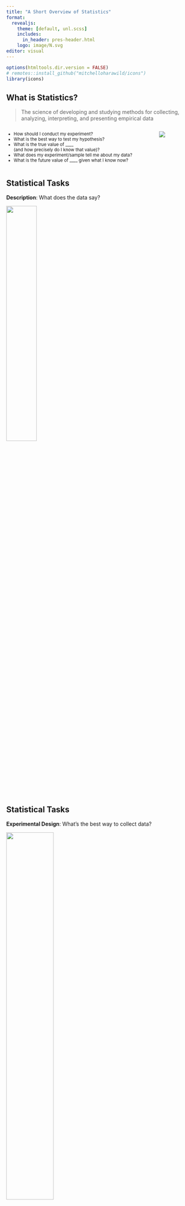 ```yaml
---
title: "A Short Overview of Statistics"
format: 
  revealjs:
    theme: [default, unl.scss]
    includes:
      in_header: pres-header.html
    logo: image/N.svg
editor: visual
---
```


```r
options(htmltools.dir.version = FALSE)
# remotes::install_github("mitchelloharawild/icons")
library(icons)
```

## What is Statistics?

> The science of developing and studying methods for collecting, analyzing, interpreting, and presenting empirical data

::: {.columns style="font-size:smaller"}
::: {.column width="80%"}
-   How should I conduct my experiment?
-   What is the best way to test my hypothesis?
-   What is the true value of \_\_\_\_\
    (and how precisely do I know that value)?
-   What does my experiment/sample tell me about my data?
-   What is the future value of \_\_\_\_ given what I know now?
:::

::: {.column width="20%"}
![](image/Ruler-fuzzball.png)
:::
:::

## Statistical Tasks {.center}

**Description**: What does the data say?

![](image/histogram-sample-stats.png){width="40%" fig-align="center"}

## Statistical Tasks {.center}

**Experimental Design**: What's the best way to collect data?

![](image/wizard-list.png){width="50%" fig-align="center"}

## Statistical Tasks {.center}

**Inference**: What does the data tell us (about the population)?

![](image/sample-population.png){width="50%" fig-align="center"}

## Statistical Tasks {.center}

**Prediction**: What will happen next?

![](image/crystal-ball-fuzzball.png){width="50%" fig-align="center"}

## An Historical Example {.center .middle}

### The Logic of Hypothesis Testing

![](image/tea-tasting-fuzzballs.png){fig-align="center" width="100%"}

Can someone tell whether tea or milk is added first to a cup?

-   4 cups of tea with milk first `r icon_style(fontawesome("coffee"), fill="#d2b48c")`, 4 cups of tea with tea first `r icon_style(fontawesome("coffee"), fill="#835C3B")`

-   Randomize the order

-   Test the cups and make predictions for all 8 cups

::: {.emph .cerulean}
What is the probability that someone gets all 8 correct?
:::

## A Lady Tasting Tea

-   If the 4 milk-first cups `r icon_style(fontawesome("coffee"), fill="#d2b48c")` are correctly identified, so are the 4 tea-first cups `r icon_style(fontawesome("coffee"), fill="#835C3B")`

-   If we assume the taster is just guessing, we could just as easily flip 4 coins

![](https://media2.giphy.com/media/C3Zq724SuDX0I/giphy.gif?cid=790b76112e6121b7619d267c8566ceebfb533213d14ece53&rid=giphy.gif&ct=g){width="50%" fig-align="center"}

## A Lady Tasting Tea

::: {.emph .cerulean}
Statistical evaluation
:::

-   Null hypothesis: Taster is guessing

    -   If our experimental results are likely to occur by random chance, we can't really say whether the taster is guessing or not\
        `r fontawesome("share")` We fail to reject the null hypothesis

    -   If our experimental results are not likely to occur by random chance, we may decide it's more likely that there is another explanation... the taster knows their stuff!

## Try it out! {background-color="#c7c8ca"}

Go to [<https://shiny.srvanderplas.com/APL>]{.emph} and start with the Tea Tasting tab.

-   What effect does the \# simulations have on the results?

-   What effect does the \# test cups have on the results?

    -   [Assuming the number of observed cups is the same as the number of test cups]{style="font-size:smaller;"}
    -   [Assuming the number of observed cups is less than the number of test cups]{style="font-size:smaller;"}

::: aside
Another link to the same applet is [<https://srvanderplas.shinyapps.io/UNL-APL-workshop/>]{.emph}
:::

## Hypothesis Testing Logic {.smaller}

::: columns
::: {.column width="50%"}
1.  Run an experiment and generate an observed value

2.  Simulate a large number of experiments under random chance (the null hypothesis)

3.  Compare the observed value to the results of the simulated experiments

4.  Decide whether the observed value is plausible under random chance, or it is more likely that the results would happen if the null hypothesis is wrong
:::

::: {.column width="50%"}
![](image/simulation-logic.svg)
:::
:::

## Theory-based Statistics {.smaller}

::: columns
::: {.column width="50%"}
1.  Run an experiment and generate a test statistic (t, z, F, $\chi^2$)

2.  Compare the observed value to the theoretical distribution

3.  Decide whether the observed value is plausible under random chance, or it is more likely that the results would happen if the null hypothesis is wrong
:::

::: {.column width="50%"}
![](image/theory-logic.svg)
:::
:::

## Try it out {.smaller background-color="#c7c8ca"}

Go to [<https://shiny.srvanderplas.com/APL>]{.emph} and start with the Distributions tab.

-   What changes when you change distribution?

-   How many samples do you need for the simulation histogram to look similar to the theoretical distribution?

-   What effect does setting your observed value to be larger have on the p-value?\
    Note: At this point, we are doing tests examining values greater than the observed value. This will obviously not always hold true.

-   How different is the simulation p-value from the theoretical p-value? Does this change when you increase the number of samples?

## Statistical Test Logic

-   [Goal:]{.emph .cerulean} Are the experiment results are compatible with the null hypothesis?

-   if the region that is "more extreme" than the observed value is very small, then the experimental results are surprising

    -   This suggests the null hypothesis might not be reliable
    -   Reject $H_0$ in favor of the alternative

## Statistical Test Logic

![](image/p-value-logic.svg)

## Statistical Test Logic

-   the region that is "more extreme" than the observed value is summarized as the p-value -- the area of that region.

    -   p-values lower than $\alpha = 0.05$, a pre-specified cutoff are considered "statistically significant"\
        that is, they should lead to a rejection of the null hypothesis

![](image/p-value.png){fig-align="center" width="50%"}

## Two Sided Tests

-   If we don't know/care whether $x < a$ or $x > a$, we use a **two-sided test**

![](image/two-sided-test-slide.png){fig-align="center" width="100%"}

You can experiment with two-sided tests here:

[[https://shiny.srvanderplas.com/APL/](https://shiny.srvanderplas.com/APL)]{.emph} and click on "One Continuous Variable"

## Confidence Intervals

-   Another way to use statistics is to get a range of "plausible" values based on the estimate + variability

-   This is called a **confidence interval**

![](image/confidence-interval-best-est-uncertanty.svg){width="50%" fig-align="center"}

## Confidence Intervals

-   Every confidence interval has a "level" of $1-\alpha$, just like every hypothesis test has a significance level $\alpha$

-   Confidence intervals with higher levels (e.g. .99 instead of .95) are wider

-   Interval width depends on

    -   sample size
    -   variability
    -   confidence level

-   A CI of (A, B) is read as "We are 95% confident that the true value of \_\_\_\_\_\_\_\_\_ lies between A and B"

# Experimental Design

## One Categorical Variable

-   Statistic: \# Successes (out of \# Trials)

-   Simulation method: Flip coins $(p = 0.5)$, weighted spinners $(p\neq 0.5)$

-   Theoretical distribution: Binomial

[[https://shiny.srvanderplas.com/APL/](https://shiny.srvanderplas.com/APL)]{.emph} and click on "One Categorical Variable"

## One Continuous Variable

-   Statistic: $\displaystyle t = \frac{\overline x - \mu}{s/\sqrt{n}}$ where
    -   [$\overline x$ is the sample mean,]{style="font-size:smaller;"}
    -   [$s$ is the sample standard deviation,]{style="font-size:smaller"}
    -   [$\mu$ is the hypothesized mean, and]{style="font-size:smaller"}
    -   [$n$ is the sample size]{style="font-size:smaller"}
-   Simulation method: none
-   Theoretical distribution: $t$ with $n-1$ degrees of freedom

[[https://shiny.srvanderplas.com/APL/](https://shiny.srvanderplas.com/APL)]{.emph} and click on "One Continuous Variable"

## Two-group Tests

-   Categorical variable: Group 1 or Group 2?

-   Continuous variable: Some measurement

-   Statistic: $\overline x_1 - \overline x_2$

-   Simulation method: shuffle group labels

-   Theoretical distribution: $t$\
    (degrees of freedom are a bit complicated)

[[https://shiny.srvanderplas.com/APL/](https://shiny.srvanderplas.com/APL)]{.emph} and click on "Categorical + Continuous Variables"

## Two-group Tests

![A two-sample experiment randomly divides up a sample of experimental units into two groups and calculates the sample mean for each group.](image/unpaired-test-1.png)

## Two-group Tests

![A two-sample experiment randomly divides up a sample of experimental units into two groups and calculates the sample mean for each group.](image/unpaired-test-2.png)

We compare $\overline{X}_A$ and $\overline {X}_B$: $\overline{X}_A - \overline{X}_B$.

The standard deviation of $\overline{X}_A - \overline{X}_B$ requires calculation: Use a two-sample test.

## Repeated Measures

![](image/repeated-measures-1.png)

## Repeated Measures

![](image/repeated-measures-2.png)

## Matched Pairs

![](image/matched-pairs-1.png)

## Matched Pairs

![](image/matched-pairs-2.png)

## Matched Pairs

![](image/matched-pairs-3.png)

## Matched Pairs

![](image/matched-pairs-4.png)

## Analysis of Variance

::: {.emph .cerulean}
Used for multiple groups
:::

Suppose we have a group of schoolchildren separated by grade, and we want to examine the relationship between grade and height.

![](image/anova-class.png){width="100%"}

## Analysis of Variance

![](image/anova-class-means.png){width="100%"}

If height is important, students in a [single grade]{.emph .red} should be [more similar]{.emph .cerulean} than students across different grades.

## Analysis of Variance

[Goal:]{.emph .cerulean} determine similarity within groups

-   **within-groups sum-of-squares**\
    Square the deviations from the group mean and add them up

-   **between-groups sum-of-squares**\
    Sum of squared differences of the class average and the overall average for each student

![](image/anova-class-deviations.png){width="100%"}

## Analysis of Variance {.smaller}

Results from ANOVA are shown in tables like this:

```r
library(dplyr)
library(tibble)

data <- tibble(group = rep(1:3, each = 6), 
       groupavg = rep(c(41, 43, 47), each = 6),
       dev = c(0, 3, -1, 0, -1, -1, -1, -1, 2, -2, 1, 1, 0, 0, 0, 0, -2, 2))

data <- mutate(data, height = groupavg + dev, grade = factor(group))

anova(lm(height ~ grade, data = data))
```

```r
options(knitr.kable.NA = '') 
as_tibble(anova(lm(height ~ grade, data = data))) %>%
  mutate(Factor = c("grade", "Residuals")) %>%
  select(Factor, everything()) %>%
  bind_rows(tibble(Factor = "Total", Df = 17, `Sum Sq` = 144, `Mean Sq` = NA, `F value` = NA, `Pr(>F)` = NA)) %>%
  knitr::kable()
```

The F-value is the statistic, and is compared to an F(df1, df2) distribution - in this case, F(2, 15) to get a p-value.

## Two Continuous Variables

![We want to know if there is a linear association between x and y](image/linear-trend.svg)

## Two Continuous Variables

![If the slope of the line is nonzero, there is a linear association](image/linear-regression-1.svg)

## Two Continuous Variables

![We need to test whether that slope is significantly different from 0](image/linear-regression-diff-lines.svg)

## Two Continuous Variables

-   Continuous variables: $x$ and $y$

-   Statistic: $a$, the sample slope

-   Simulation method: shuffle values of $y$ relative to $x$

-   Theoretical distribution: $t_{n-2}$, where $n$ is the number of observations
